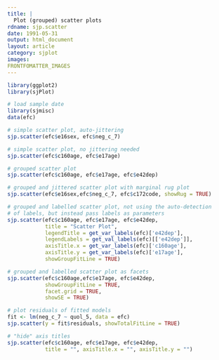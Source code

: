 ```yaml
---
title: |
  Plot (grouped) scatter plots
rdname: sjp.scatter
date: 1991-05-31
output: html_document
layout: article
category: sjplot
images:
FRONTFOMATTER_IMAGES
---
```


```r
library(ggplot2)
library(sjPlot)
```

```r
# load sample date
library(sjmisc)
data(efc)

# simple scatter plot, auto-jittering
sjp.scatter(efc$e16sex, efc$neg_c_7)

# simple scatter plot, no jittering needed
sjp.scatter(efc$c160age, efc$e17age)

# grouped scatter plot
sjp.scatter(efc$c160age, efc$e17age, efc$e42dep)

# grouped and jittered scatter plot with marginal rug plot
sjp.scatter(efc$e16sex,efc$neg_c_7, efc$c172code, showRug = TRUE)

# grouped and labelled scatter plot, not using the auto-detection
# of labels, but instead pass labels as parameters
sjp.scatter(efc$c160age, efc$e17age, efc$e42dep,
            title = "Scatter Plot",
            legendTitle = get_var_labels(efc)['e42dep'],
            legendLabels = get_val_labels(efc)[['e42dep']],
            axisTitle.x = get_var_labels(efc)['c160age'],
            axisTitle.y = get_var_labels(efc)['e17age'],
            showGroupFitLine = TRUE)

# grouped and labelled scatter plot as facets
sjp.scatter(efc$c160age,efc$e17age, efc$e42dep,
            showGroupFitLine = TRUE,
            facet.grid = TRUE,
            showSE = TRUE)

# plot residuals of fitted models
fit <- lm(neg_c_7 ~ quol_5, data = efc)
sjp.scatter(y = fit$residuals, showTotalFitLine = TRUE)

# "hide" axis titles
sjp.scatter(efc$c160age, efc$e17age, efc$e42dep,
            title = "", axisTitle.x = "", axisTitle.y = "")



```